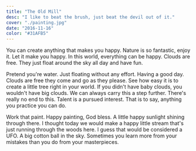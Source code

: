 ```yaml
---
title: "The Old Mill"
desc: "I like to beat the brush, just beat the devil out of it."
cover: "./painting.jpg"
date: "2016-11-16"
color: "#31AFB5"
---
```


You can create anything that makes you happy. Nature is so fantastic, enjoy it. Let it make you happy. In this world, everything can be happy. Clouds are free. They just float around the sky all day and have fun.  

Pretend you're water. Just floating without any effort. Having a good day. Clouds are free they come and go as they please. See how easy it is to create a little tree right in your world. If you didn't have baby clouds, you wouldn't have big clouds. We can always carry this a step further. There's really no end to this. Talent is a pursued interest. That is to say, anything you practice you can do.  

<AwesomeLink>Work that paint</AwesomeLink>. Happy painting, God bless. A little happy sunlight shining through there. I thought today we would make a happy little stream that's just running through the woods here. I guess that would be considered a UFO. A big cotton ball in the sky. Sometimes you learn more from your mistakes than you do from your masterpieces.  
